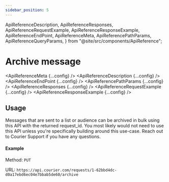 ```yaml
---
sidebar_position: 5
---
```


  ApiReferenceDescription,
  ApiReferenceResponses,
  ApiReferenceRequestExample,
  ApiReferenceResponseExample,
  ApiReferenceEndPoint,
  ApiReferenceMeta,
  ApiReferencePathParams,
  ApiReferenceQueryParams,
} from "@site/src/components/ApiReference";

# Archive message

<ApiReferenceMeta {...config} />
<ApiReferenceDescription {...config} />
<ApiReferenceEndPoint {...config} />
<ApiReferencePathParams {...config} />
<ApiReferenceResponses {...config} />
<ApiReferenceRequestExample {...config} />
<ApiReferenceResponseExample {...config} />

## Usage

Messages that are sent to a list or audience can be archived in bulk using this API with the returned request_id.
You most likely would not need to use this API unless you're specifically building around this use-case. Reach out to Courier Support if you have any questions.

#### Example

Method: `PUT`

URL: `https://api.courier.com/requests/1-62bbd4dc-d0a17ebd6ec04e7bbab5de60/archive`
